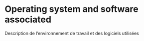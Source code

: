 # Operating system and software associated

Description de l'environnement de travail et des logiciels utilisées
